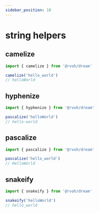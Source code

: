 ```yaml
---
sidebar_position: 10
---
```



# string helpers

## camelize

```ts
import { camelize } from '@rvoh/dream'

camelize('hello_world')
// helloWorld
```

## hyphenize

```ts
import { hyphenize } from '@rvoh/dream'

pascalize('helloWorld')
// hello-world
```

## pascalize

```ts
import { pascalize } from '@rvoh/dream'

pascalize('hello_world')
// HelloWorld
```

## snakeify

```ts
import { snakeify } from '@rvoh/dream'

snakeify('helloWorld')
// hello_world
```
